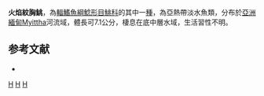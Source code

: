 {{Speciesbox 
| genus = Glyptothorax
| species = igniculus
| status = DD
| status_system = IUCN3.1
| authority = [[Ng|Ng]] & [[Kullander|Kullander]], 2013
}}
'''火焰紋胸鮡'''，為[[輻鰭魚綱|輻鰭魚綱]][[鯰形目|鯰形目]][[鮡科|鮡科]]的其中一[[種|種]]，為亞熱帶淡水魚類，分布於[[亞洲|亞洲]][[緬甸|緬甸]]Myittha河流域，體長可7.1公分，棲息在底中層水域，生活習性不明。

==参考文献==
*{{FishBase_species|genus=Glyptothorax|species=igniculus|year=2015|month=3}}

{{Taxonbar}}

[[Category:2013年描述的鱼类|H]]
[[Category:IUCN红色名录数据缺乏物种|H]]
[[Category:纹胸鮡属|H]]